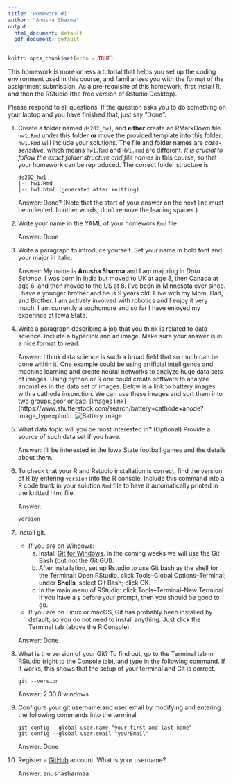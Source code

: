 ```yaml
---
title: 'Homework #1'
author: "Anusha Sharma"
output:
  html_document: default
  pdf_document: default
---
```


```r
knitr::opts_chunk$set(echo = TRUE)
```

This homework is more or less a tutorial that helps you set up the coding environment used in this course, and familiarizes you with the format of the assignment submission. 
As a pre-requisite of this homework, first install R, and then the RStudio (the free version of Rstudio Desktop). 

Please respond to all questions. If the question asks you to do something on your laptop and you have finished that, just say "Done". 

1. Create a folder named `ds202_hw1`, and **either** create an RMarkDown file `hw1.Rmd` under this folder **or** move the provided template into this folder. `hw1.Rmd` will include your solutions. The file and folder names are *case-sensitive*, which means `hw1.Rmd` and `HW1.rmd` are different. *It is crucial to follow the exact folder structure and file names* in this course, so that your homework can be reproduced. The correct folder structure is

    ```
    ds202_hw1
    |-- hw1.Rmd
    |-- hw1.html (generated after knitting)
    ```
    
    Answer: Done? (Note that the start of your answer on the next line must be indented. In other words, don't remove the leading spaces.)

2. Write your name in the YAML of your homework `Rmd` file.

    Answer: Done

3. Write a paragraph to introduce yourself. Set your name in bold font and your major in italic. 

    Answer: My name is **Anusha Sharma** and I am majoring in *Data Science*. I was born in India but moved to UK at age 3, then Canada at age 6, and then moved to the US at 8. I've been in Minnesota ever since. I have a younger brother and he is 9 years old. I live with my Mom, Dad, and Brother. I am actively involved with robotics and I enjoy it very much. I am currently a sophomore and so far I have enjoyed my experince at Iowa State.
  
4. Write a paragraph describing a job that you think is related to data science. Include a hyperlink and an image. Make sure your answer is in a nice format to read. 
   
    Answer: I think data science is such a broad field that so much can be done within it. One example could be using artificial intelligence and machine learning and create neural networks to analyze huge data sets of images. Using python or R one could create software to analyze anomalies in the data set of images. Below is a link to battery images with a cathode inspection. We can use these images and sort them into two groups,goor or bad. [Images link](https://www.shutterstock.com/search/battery+cathode+anode?image_type=photo. ![Battery image](C:\Users\anush\OneDrive\Desktop\Battery-X-Ray-3-676x600.jpg)
    
  
5. What data topic will you be most interested in? (Optional) Provide a source of such data set if you have.

    Answer: I'll be interested in the Iowa State football games and the details about them.
  
6. To check that your R and Rstudio installation is correct, find the version of R by entering `version` into the R console. Include this command into a R code trunk in your solution `Rmd` file to have it automatically printed in the knitted html file. 

    Answer: 
```r
version
```
  
7. Install git. 
    - If you are on Windows: 
        a. Install [Git for Windows](https://gitforwindows.org/). In the coming weeks we will use the Git Bash (but not the Git GUI). 
        b. After installation, set up Rstudio to use Git bash as the shell for the Terminal: Open RStudio, click Tools--Global Options--Terminal; under **Shells**, select Git Bash; click OK. 
        c. In the main menu of RStudio: click Tools--Terminal--New Terminal. If you have a `$` before your prompt, then you should be good to go.
    - If you are on Linux or macOS, Git has probably been installed by default, so you do not need to install anything. Just click the Terminal tab (above the R Console).

    Answer: Done
  
8. What is the version of your Git? To find out, go to the Terminal tab in RStudio (right to the Console tab), and type in the following command. If it works, this shows that the setup of your terminal and Git is correct. 
<!-- Then explore the bash command line and Git. -->

    ```
    git --version
    ```

    Answer: 2.30.0 windows
  
9. Configure your git username and user email by modifying and entering the following commands into the terminal

    ```
    git config --global user.name "your first and last name"
    git config --global user.email "yourEmail"
    
    ```

    Answer: Done
  

10. Register a [GitHub](https://www.github.com) account. What is your username?

    Answer: anushasharmaa